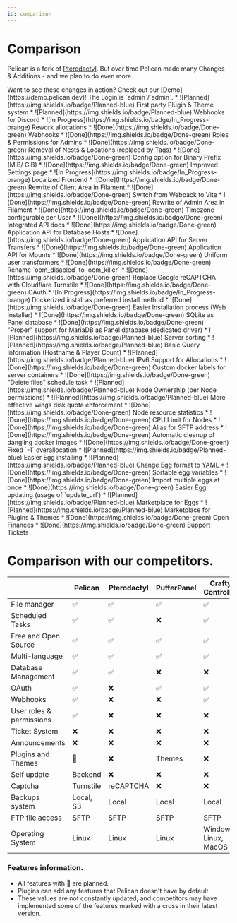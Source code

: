 ```yaml
---
id: comparison
---
```



# Comparison

Pelican is a fork of [Pterodactyl](https://pterodactyl.io). But over time Pelican made many Changes & Additions - and we plan to do even more.

<Admonition type="info">
    Want to see these changes in action?  
    Check out our [Demo](https://demo.pelican.dev)! The Login is `admin`/`admin`.
</Admonition>

<Tabs>
    <TabItem value="1" label="General">
        * ![Planned](https://img.shields.io/badge/Planned-blue) First party Plugin & Theme system
        * ![Planned](https://img.shields.io/badge/Planned-blue) Webhooks for Discord
        * ![In Progress](https://img.shields.io/badge/In_Progress-orange) Rework allocations
        * ![Done](https://img.shields.io/badge/Done-green) Webhooks
        * ![Done](https://img.shields.io/badge/Done-green) Roles & Permissions for Admins
        * ![Done](https://img.shields.io/badge/Done-green) Removal of Nests & Locations (replaced by Tags)
        * ![Done](https://img.shields.io/badge/Done-green) Config option for Binary Prefix (MiB/ GiB)
        * ![Done](https://img.shields.io/badge/Done-green) Improved Settings page
    </TabItem>
    <TabItem value="2" label="Frontend">
        * ![In Progress](https://img.shields.io/badge/In_Progress-orange) Localized Frontend
        * ![Done](https://img.shields.io/badge/Done-green) Rewrite of Client Area in Filament
        * ![Done](https://img.shields.io/badge/Done-green) Switch from Webpack to Vite
        * ![Done](https://img.shields.io/badge/Done-green) Rewrite of Admin Area in Filament
        * ![Done](https://img.shields.io/badge/Done-green) Timezone configurable per User
    </TabItem>
    <TabItem value="3" label="API">
        * ![Done](https://img.shields.io/badge/Done-green) Integrated API docs
        * ![Done](https://img.shields.io/badge/Done-green) Application API for Database Hosts
        * ![Done](https://img.shields.io/badge/Done-green) Application API for Server Transfers
        * ![Done](https://img.shields.io/badge/Done-green) Application API for Mounts
        * ![Done](https://img.shields.io/badge/Done-green) Uniform user transformers
        * ![Done](https://img.shields.io/badge/Done-green) Rename `oom_disabled` to `oom_killer`
    </TabItem>
    <TabItem value="4" label="Auth">
        * ![Done](https://img.shields.io/badge/Done-green) Replace Google reCAPTCHA with Cloudflare Turnstile
        * ![Done](https://img.shields.io/badge/Done-green) OAuth
    </TabItem>
    <TabItem value="5" label="Setup">
        * ![In Progress](https://img.shields.io/badge/In_Progress-orange) Dockerized install as preferred install method
        * ![Done](https://img.shields.io/badge/Done-green) Easier Installation process (Web Installer)
        * ![Done](https://img.shields.io/badge/Done-green) SQLite as Panel database
        * ![Done](https://img.shields.io/badge/Done-green) "Proper" support for MariaDB as Panel database (dedicated driver)
    </TabItem>
    <TabItem value="6" label="Server">
        * ![Planned](https://img.shields.io/badge/Planned-blue) Server sorting
        * ![Planned](https://img.shields.io/badge/Planned-blue) Basic Query Information (Hostname & Player Count)
        * ![Planned](https://img.shields.io/badge/Planned-blue) IPv6 Support for Allocations
        * ![Done](https://img.shields.io/badge/Done-green) Custom docker labels for server containers
        * ![Done](https://img.shields.io/badge/Done-green) "Delete files" schedule task
    </TabItem>
    <TabItem value="7" label="Node">
        * ![Planned](https://img.shields.io/badge/Planned-blue) Node Ownership (per Node permissions)
        * ![Planned](https://img.shields.io/badge/Planned-blue) More effective wings disk quota enforcement 
        * ![Done](https://img.shields.io/badge/Done-green) Node resource statistics
        * ![Done](https://img.shields.io/badge/Done-green) CPU Limit for Nodes
        * ![Done](https://img.shields.io/badge/Done-green) Alias for SFTP address
        * ![Done](https://img.shields.io/badge/Done-green) Automatic cleanup of dangling docker images
        * ![Done](https://img.shields.io/badge/Done-green) Fixed `-1` overallocation
    </TabItem>
    <TabItem value="8" label="Eggs">
        * ![Planned](https://img.shields.io/badge/Planned-blue) Easier Egg installing
        * ![Planned](https://img.shields.io/badge/Planned-blue) Change Egg format to YAML
        * ![Done](https://img.shields.io/badge/Done-green) Sortable egg variables
        * ![Done](https://img.shields.io/badge/Done-green) Import multiple eggs at once
        * ![Done](https://img.shields.io/badge/Done-green) Easier Egg updating (usage of `update_url`)
    </TabItem>
    <TabItem value="9" label="Hub">
        * ![Planned](https://img.shields.io/badge/Planned-blue) Marketplace for Eggs
        * ![Planned](https://img.shields.io/badge/Planned-blue) Marketplace for Plugins & Themes
        * ![Done](https://img.shields.io/badge/Done-green) Open Finances
        * ![Done](https://img.shields.io/badge/Done-green) Support Tickets
    </TabItem>
</Tabs>

# Comparison with our competitors.
|                          | Pelican   | Pterodactyl | PufferPanel | Crafty Controller     | Multicraft     | TCAdmin | AMP            |
|--------------------------|-----------|-------------|-------------|-----------------------|----------------|---------|----------------|
| File manager             | ✅         | ✅           | ✅           | ✅                     | ✅              | ✅       | ✅              |
| Scheduled Tasks          | ✅         | ✅           | ❌           | ✅                     | ✅              | ✅       | ✅              |
| Free and Open Source     | ✅         | ✅           | ✅           | ✅                     | ❌              | ❌       | ❌              |
| Multi-language           | ✅         | ✅           | ✅           | ✅                     | ✅              | ✅       | ✅              |
| Database Management      | ✅         | ✅           | ❌           | ❌                     | ✅              | ✅       | ✅              |
| OAuth                    | ✅         | ❌           | ✅           | ✅                     | ❌              | ❌       | ❌              |
| Webhooks                 | ✅         | ❌           | ❌           | ✅                     | ❌              | ❌       | ❌              |
| User roles & permissions | ✅         | ❌           | ❌           | ❌                     | ✅              | ✅       | ✅              |
| Ticket System            | ❌         | ❌           | ❌           | ❌                     | ❌              | ✅       | ❌              |
| Announcements            | ❌         | ❌           | ❌           | ❌                     | ❌              | ✅       | ❌              |
| Plugins and Themes       | 📅        | ❌           | Themes      | ❌                     | Themes         | ✅       | ❌              |
| Self update              | Backend   | ❌           | ❌           | ❌                     | ❌              | ✅       | ❌              |
| Captcha                  | Turnstile | reCAPTCHA   | ❌           | ❌                     | ❌              | ❌       | ❌              |
| Backups system           | Local, S3 | Local       | Local       | Local                 | Local          | ❌       | Local          |
| FTP file access          | SFTP      | SFTP        | SFTP        | SFTP                  | FTP            | FTP     | SFTP           |
| Operating System         | Linux     | Linux       | Linux       | Windows, Linux, MacOS | Linux, Windows | Windows | Linux, Windows |

### Features information.
- All features with 📅 are planned.
- Plugins can add any features that Pelican doesn't have by default.
- These values are not constantly updated, and competitors may have implemented some of the features marked with a cross in their latest version.
